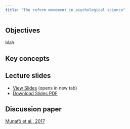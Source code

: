 ```yaml
---
title: "The reform movement in psychological science"
---
```


## Objectives

blah.

::: {.callout-note icon="false"}
## Key concepts


:::

## Lecture slides

- [View Slides](slides/week3/03_reform_slides.html){target="_blank"} (opens in new tab)
- [Download Slides PDF](slides/week3/03_reform_slides.pdf){download="03_reform_slides.pdf"}

## Discussion paper

[Munafò et al., 2017](https://www.nature.com/articles/s41562-016-0021)